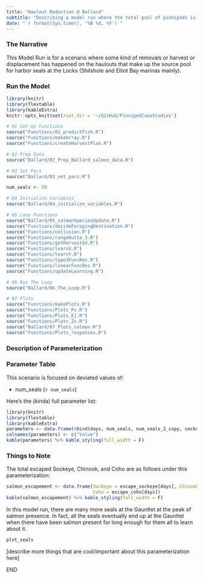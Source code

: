 ```yaml
---
title: "Haulout Reduction @ Ballard"
subtitle: "Describing a model run where the total pool of pinnipeds is reduced through removals on the haulouts"
date: "`r format(Sys.time(), '%B %d, %Y')`"
---
```


### The Narrative

This Model Run is for a scenario where some kind of removals or harvest or displacement has happened on the haulouts that make up the source pool for harbor seals at the Locks (Shilshole and Elliot Bay marinas mainly).

### Run the Model

```r
library(knitr)
library(flextable)
library(kableExtra)
knitr::opts_knit$set(root.dir = '~/GitHub/PinnipedCaseStudies')
```

```r

# 01 Set-Up Functions
source("Functions/01_predictFish.R")
source("Functions/makeArray.R")
source("Functions/createHarvestPlan.R")

# 02 Prep Data
source("Ballard/02_Prep_Ballard_salmon_data.R")

# 03 Set Pars
source("Ballard/03_set_pars.R")
```

```r
num_seals <- 50
```

```r
# 04 Initialize Variables
source("Ballard/04_initialize_variables.R")

# 05 Loop Functions
source("Ballard/05_salmonSpeciesUpdate.R")
source("Functions/decideForagingDestination.R")
source("Functions/collusion.R")
source("Functions/rungeKutta_3.R")
source("Functions/getHarvested.R")
source("Functions/learnX.R")
source("Functions/learnY.R")
source("Functions/type3FuncRes.R")
source("Functions/linearFuncRes.R")
source("Functions/updateLearning.R")

# 06 Run The Loop
source("Ballard/06_The_Loop.R")

# 07 Plots
source("Functions/makePlots.R")
source("Functions/Plots_Pv.R")
source("Functions/Plots_Ej.R")
source("Functions/Plots_Zc.R")
source("Ballard/07_Plots_salmon.R")
source("Functions/Plots_responses.R")
```

### Description of Parameterization



### Parameter Table

This scenario is focused on deviated values of:  

* num_seals (`r num_seals`)

Here's the (kinda) full parameter list:
```r
library(knitr)
library(flextable)
library(kableExtra)
parameters <- data.frame(rbind(days, num_seals, num_seals_2_copy, sockeye_escape_rate, chinook_escape_rate, coho_escape_rate, min_fishers, max_fishers, fishery_open, fishery_close, sockeye_fish_rate, chinook_fish_rate, coho_fish_rate, natural_mort, Cmax, alpha))
colnames(parameters) <- c("Value")
kable(parameters) %>% kable_styling(full_width = F)
```

### Things to Note

The total escaped Sockeye, Chinook, and Coho are as follows under this parameterization:

```r
salmon_escapement <- data.frame(Sockeye = escape_sockeye[days], Chinook = escape_chinook[days],
                                Coho = escape_coho[days])
kable(salmon_escapement) %>% kable_styling(full_width = F)
```

In this model run, there are many more seals at the Gauntlet at the peak of salmon presence. In fact, all the seals eventually end up at the Gauntlet when there have been salmon present for long enough for them all to learn about it.

```r
plot_seals
```

[describe more things that are cool/important about this parameterization here]

END